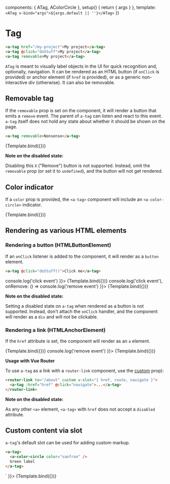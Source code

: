 
<Meta title="Components/Tag" component={ATag} />

  components: { ATag, AColorCircle },
  setup() {
    return { args }
  },
  template: `
  <ATag v-bind="args">${args.default || ''}</ATag>`
})

# Tag

```html
<a-tag href="/my-project">My project</a-tag>
<a-tag @click="doStuff">My project</a-tag>
<a-tag removable>My project</a-tag>
```

`ATag` is meant to visually label objects in the UI for quick recognition and, optionally, navigation.
It can be rendered as an HTML button (if `onClick` is provided) or anchor element (if `href` is provided),
or as a generic non-interactive div (otherwise).
It can also be removable.

<ArgsTable of={ATag} />

## Removable tag

If the `removable` prop is set on the component, it will render a button that emits
a `remove` event. The parent of `a-tag` can listen and react to this event.
`a-tag` itself does not hold any state about whether it should be shown on the page.

```html
<a-tag removable>Nonsense</a-tag>
```

<Canvas>
  <Story
    name="round tag removable"
    args={{
      default: 'Nonsense',
      removable: true
    }}>
    {Template.bind({})}
  </Story>
</Canvas>

**Note on the disabled state:**

Disabling this `X` ("Remove") button is not supported. Instead, omit the `removable` prop (or set it to `undefined`),
and the button will not get rendered.

## Color indicator

If a `color` prop is provided, the `<a-tag>` component will include an `<a-color-circle>` indicator.

<Canvas>
  <Story
    name="color"
    args={{
      color: 'pink',
      default: 'Pink tag'
    }}>
    {Template.bind({})}
  </Story>
</Canvas>

## Rendering as various HTML elements

### Rendering a button (HTMLButtonElement)

If an `onClick` listener is added to the component, it will render as a `button` element.

```html
<a-tag @click="doStuff()">Click me</a-tag>
```

<Canvas>
  <Story
    name="tag with onClick"
    args={{
      content: 'Click me',
      onClick: () => console.log('click event')
    }}>
    {Template.bind({})}
  </Story>
  <Story
    name="tag removable with onClick"
    args={{
      content: 'Click me',
      removable: true,
      onClick: () => console.log('click event'),
      onRemove: () => console.log('remove event')
    }}>
    {Template.bind({})}
  </Story>
</Canvas>

**Note on the disabled state:**

Setting a disabled state on `a-tag` when rendered as a button is not supported.
Instead, don't attach the `onClick` handler, and the component will render as a `div` and will not be clickable.

### Rendering a link (HTMLAnchorElement)

If the `href` attribute is set, the component will render as an `a` element.

<Canvas>
  <Story
    name="tag with href"
    args={{
      content: 'Tag link',
      href: '#'
    }}>
    {Template.bind({})}
  </Story>
  <Story
    name="tag removable with href"
    args={{
      content: 'Tag link',
      removable: true,
      href: '#',
      onRemove: () => console.log('remove event')
    }}>
    {Template.bind({})}
  </Story>
</Canvas>

**Usage with Vue Router**

To use `a-tag` as a link with a `router-link` component, use the [custom](https://router.vuejs.org/api/interfaces/RouterLinkProps.html#custom) prop):

```html
<router-link to="/about" custom v-slot="{ href, route, navigate }">
  <a-tag :href="href" @click="navigate">...</a-tag>
</router-link>
```

**Note on the disabled state:**

As any other `<a>` element, `<a-tag>` with `href` does not accept a `disabled` attribute.

## Custom content via slot

`a-tag`'s default slot can be used for adding custom markup.

```html
<a-tag>
  <a-color-circle color="sanfran" />
  Green label
</a-tag>
```

<Canvas>
  <Story
    name="tag default slot"
    args={{
      default: `Green label <a-color-circle color="sanfran" class="ml-1" />`
    }}>
    {Template.bind({})}
  </Story>
</Canvas>
